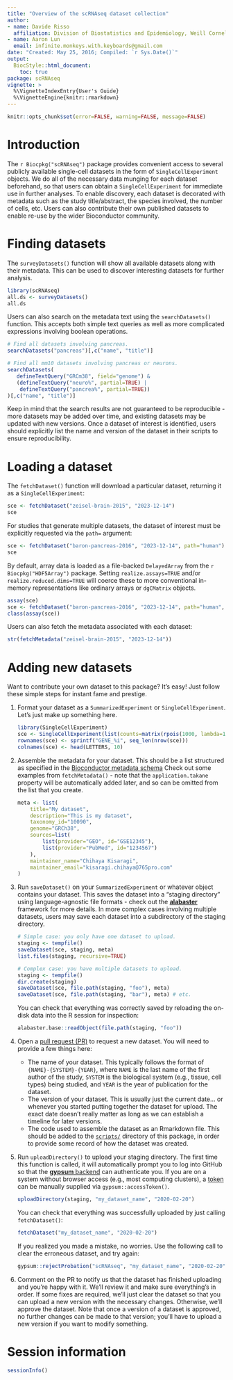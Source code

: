 ```yaml
---
title: "Overview of the scRNAseq dataset collection"
author: 
- name: Davide Risso
  affiliation: Division of Biostatistics and Epidemiology, Weill Cornell Medicine
- name: Aaron Lun
  email: infinite.monkeys.with.keyboards@gmail.com
date: "Created: May 25, 2016; Compiled: `r Sys.Date()`"
output:
  BiocStyle::html_document:
    toc: true
package: scRNAseq
vignette: >
  %\VignetteIndexEntry{User's Guide}
  %\VignetteEngine{knitr::rmarkdown}
---
```


```r
knitr::opts_chunk$set(error=FALSE, warning=FALSE, message=FALSE)
```

# Introduction

The `r Biocpkg("scRNAseq")` package provides convenient access to several publicly available single-cell datasets in the form of `SingleCellExperiment` objects.
We do all of the necessary data munging for each dataset beforehand, so that users can obtain a `SingleCellExperiment` for immediate use in further analyses.
To enable discovery, each dataset is decorated with metadata such as the study title/abstract, the species involved, the number of cells, etc.
Users can also contribute their own published datasets to enable re-use by the wider Bioconductor community. 

# Finding datasets 

The `surveyDatasets()` function will show all available datasets along with their metadata.
This can be used to discover interesting datasets for further analysis.

```r
library(scRNAseq)
all.ds <- surveyDatasets()
all.ds
```

Users can also search on the metadata text using the `searchDatasets()` function.
This accepts both simple text queries as well as more complicated expressions involving boolean operations.

```r
# Find all datasets involving pancreas.
searchDatasets("pancreas")[,c("name", "title")]

# Find all mm10 datasets involving pancreas or neurons.
searchDatasets(
   defineTextQuery("GRCm38", field="genome") &
   (defineTextQuery("neuro%", partial=TRUE) | 
    defineTextQuery("pancrea%", partial=TRUE))
)[,c("name", "title")]
```

Keep in mind that the search results are not guaranteed to be reproducible -
more datasets may be added over time, and existing datasets may be updated with new versions.
Once a dataset of interest is identified, users should explicitly list the name and version of the dataset in their scripts to ensure reproducibility.

# Loading a dataset

The `fetchDataset()` function will download a particular dataset, returning it as a `SingleCellExperiment`:

```r
sce <- fetchDataset("zeisel-brain-2015", "2023-12-14")
sce
```

For studies that generate multiple datasets, the dataset of interest must be explicitly requested via the `path=` argument:

```r
sce <- fetchDataset("baron-pancreas-2016", "2023-12-14", path="human")
sce
```

By default, array data is loaded as a file-backed `DelayedArray` from the `r Biocpkg("HDF5Array")` package.
Setting `realize.assays=TRUE` and/or `realize.reduced.dims=TRUE` will coerce these to more conventional in-memory representations like ordinary arrays or `dgCMatrix` objects.

```r
assay(sce)
sce <- fetchDataset("baron-pancreas-2016", "2023-12-14", path="human", realize.assays=TRUE)
class(assay(sce))
```

Users can also fetch the metadata associated with each dataset:

```r
str(fetchMetadata("zeisel-brain-2015", "2023-12-14"))
```

# Adding new datasets

Want to contribute your own dataset to this package?
It's easy!
Just follow these simple steps for instant fame and prestige. 

1. Format your dataset as a `SummarizedExperiment` or `SingleCellExperiment`.
   Let's just make up something here.

    ```r
    library(SingleCellExperiment)
    sce <- SingleCellExperiment(list(counts=matrix(rpois(1000, lambda=1), 100, 10)))
    rownames(sce) <- sprintf("GENE_%i", seq_len(nrow(sce)))
    colnames(sce) <- head(LETTERS, 10)
    ```

2. Assemble the metadata for your dataset.
   This should be a list structured as specified in the [Bioconductor metadata schema](https://artifactdb.github.io/bioconductor-metadata-index/bioconductor/v1.json)
   Check out some examples from `fetchMetadata()` - note that the `application.takane` property will be automatically added later, and so can be omitted from the list that you create.

    ```r
    meta <- list(
        title="My dataset",
        description="This is my dataset",
        taxonomy_id="10090",
        genome="GRCh38",
        sources=list(
            list(provider="GEO", id="GSE12345"),
            list(provider="PubMed", id="1234567")
        ),
        maintainer_name="Chihaya Kisaragi",
        maintainer_email="kisaragi.chihaya@765pro.com"
    )
    ```

3. Run `saveDataset()` on your `SummarizedExperiment` or whatever object contains your dataset.
   This saves the dataset into a "staging directory" using language-agnostic file formats - check out the [**alabaster**](https://github.com/ArtifactDB/alabaster.base) framework for more details.
   In more complex cases involving multiple datasets, users may save each dataset into a subdirectory of the staging directory.

    ```r
    # Simple case: you only have one dataset to upload.
    staging <- tempfile()
    saveDataset(sce, staging, meta)
    list.files(staging, recursive=TRUE)
    
    # Complex case: you have multiple datasets to upload.
    staging <- tempfile()
    dir.create(staging)
    saveDataset(sce, file.path(staging, "foo"), meta)
    saveDataset(sce, file.path(staging, "bar"), meta) # etc.
    ```

   You can check that everything was correctly saved by reloading the on-disk data into the R session for inspection:

    ```r
    alabaster.base::readObject(file.path(staging, "foo"))
    ```

4. Open a [pull request (PR)](https://github.com/LTLA/scRNAseq/pulls) to request a new dataset.
   You will need to provide a few things here:
   - The name of your dataset.
     This typically follows the format of `{NAME}-{SYSTEM}-{YEAR}`, where `NAME` is the last name of the first author of the study,
     `SYSTEM` is the biological system (e.g., tissue, cell types) being studied,
     and `YEAR` is the year of publication for the dataset.
   - The version of your dataset.
     This is usually just the current date... or whenever you started putting together the dataset for upload.
     The exact date doesn't really matter as long as we can establish a timeline for later versions.
   - The code used to assemble the dataset as an Rmarkdown file.
     This should be added to the [`scripts/`](https://github.com/LTLA/scRNAseq/tree/master/scripts) directory of this package,
     in order to provide some record of how the dataset was created.

5. Run `uploadDirectory()` to upload your staging directory.
   The first time this function is called, it will automatically prompt you to log into GitHub so that the [**gypsum** backend](https://github.com/ArtifactDB/gypsum-worker) can authenticate you.
   If you are on a system without browser access (e.g., most computing clusters), a [token](https://github.com/settings/tokens) can be manually supplied via `gypsum::accessToken()`.

    ```r
    uploadDirectory(staging, "my_dataset_name", "2020-02-20")
    ```

   You can check that everything was successfully uploaded by just calling `fetchDataset()`:

    ```r
    fetchDataset("my_dataset_name", "2020-02-20")
    ```

   If you realized you made a mistake, no worries.
   Use the following call to clear the erroneous dataset, and try again:

    ```r
    gypsum::rejectProbation("scRNAseq", "my_dataset_name", "2020-02-20")
    ```

6. Comment on the PR to notify us that the dataset has finished uploading and you're happy with it.
   We'll review it and make sure everything's in order.
   If some fixes are required, we'll just clear the dataset so that you can upload a new version with the necessary changes.
   Otherwise, we'll approve the dataset.
   Note that once a version of a dataset is approved, no further changes can be made to that version;
   you'll have to upload a new version if you want to modify something.

# Session information {-}

```r
sessionInfo()
```
